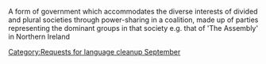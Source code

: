 {{nolanguage/box}}
[[Category:Requests for language cleanup September]]
{{rfv}}
A form of government which accommodates the diverse interests of divided and plural societies through power-sharing in a coalition, made up of parties representing the dominant groups in that society e.g. that of 'The Assembly' in Northern Ireland